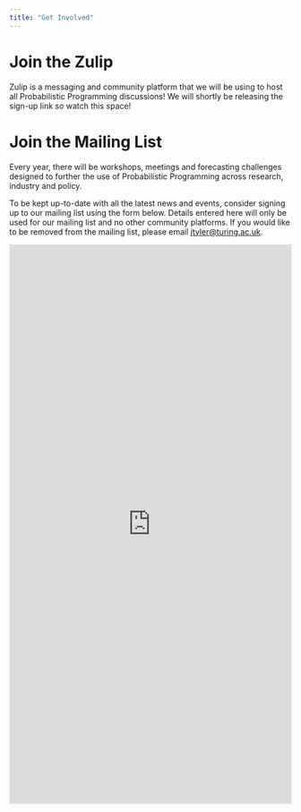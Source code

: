 ```yaml
---
title: "Get Involved"
---
```


# Join the Zulip

Zulip is a messaging and community platform that we will be using to host all Probabilistic Programming discussions! We will shortly be releasing the sign-up link so watch this space!

# Join the Mailing List

Every year, there will be workshops, meetings and forecasting challenges designed to further the use of Probabilistic Programming across research, industry and policy. 

To be kept up-to-date with all the latest news and events, consider signing up to our mailing list using the form below. Details entered here will only be used for our mailing list and no other community platforms. If you would like to be removed from the mailing list, please email [jtyler@turing.ac.uk](mailto:jtyler@turing.ac.uk).

<iframe src="https://docs.google.com/forms/d/e/1FAIpQLScXo2zfprcGUtb_SpaEH3h6CTkZDJ0fB1SQj07f53abJUfWnw/viewform?embedded=true" width="100%" height="1000" frameborder="0" marginheight="0" marginwidth="0">Loading…</iframe>

